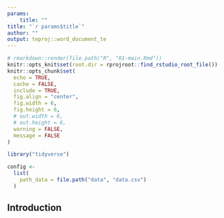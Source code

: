 ```yaml
---
params: 
    title: ""
title: "`r params$title`"
author: ""
output: teproj::word_document_te
---
```


```r
# rmarkdown::render(file.path("R", "01-main.Rmd"))
knitr::opts_knit$set(root.dir = rprojroot::find_rstudio_root_file())
knitr::opts_chunk$set(
  echo = TRUE,
  cache = FALSE,
  include = TRUE,
  fig.align = "center",
  fig.width = 6,
  fig.height = 6,
  # out.width = 6,
  # out.height = 6,
  warning = FALSE,
  message = FALSE
)
```

```r
library("tidyverse")

config <-
  list(
    path_data = file.path("data", "data.csv")
  )
```

## Introduction
